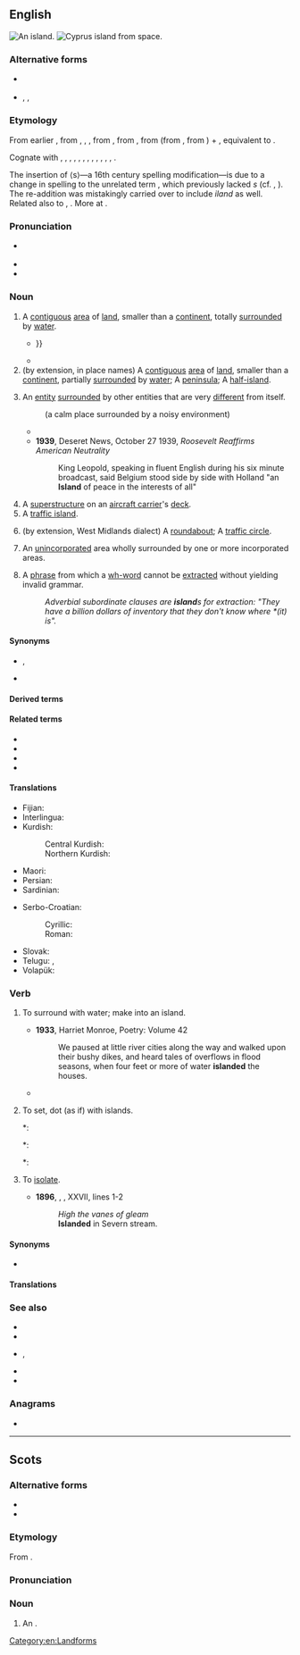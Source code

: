 {{also|Island|Ísland|Īsland|Island'}}
==English==
{{wikipedia|lang=en}}
[[Image:Island_near_Fiji.jpg|thumb|right|An island.]]
[[Image:CyprusFromTheISS.jpg|thumb|right|[[Cyprus]] island from space.]]

===Alternative forms===
* {{l|en|iland}} {{qualifier|archaic}}
* {{l|en|ylond}}, {{l|en|ylelond}}, {{l|en|yland}} {{qualifier|obsolete}}

===Etymology===
From earlier {{m|en|iland}}, from {{inh|en|enm|iland}}, {{m|enm|yland}}, {{m|enm|ylond}}, from {{inh|en|ang|īeġland}}, from {{inh|en|gmw-pro|*auwjuland}}, from {{inh|en|gem-pro|*awjōlandą}} (from {{der|en|gem-pro|*awjō|t=island, waterland, meadow}}, from {{der|en|ine-pro|*h₂ekʷeh₂}}) + {{m|gem-pro|*landą|t=land}}, equivalent to {{af|en|ey|land}}.

Cognate with {{cog|sco|island}}, {{m|sco|iland}}, {{m|sco|yland||island}}, {{cog|fy|eilân||island}}, {{cog|stq|Ailound||island}}, {{cog|nl|eiland||island}}, {{cog|nds|Eiland||island}}, {{cog|de|Eiland||island}}, {{cog|sv|ö||island}}, {{m|sv|Öland||Sweden's second largest island}}, {{cog|da|ø||island}}, {{cog|no|øy||island}}, {{cog|is|eyland||island}}.

The insertion of ⟨s⟩—a 16th century spelling modification—is due to a change in spelling to the unrelated term {{m|en|isle}}, which previously lacked ''s'' (cf. {{noncog|enm|ile}}, {{m|enm|yle}}). The re-addition was mistakingly carried over to include ''iland'' as well. Related also to {{cog|de|Aue||water-meadow}}, {{cog|la|aqua||water}}. More at {{l|en|ea}}.

===Pronunciation===
* {{a|UK|US}} {{IPA|en|/ˈaɪ̯lənd/}}
* {{audio|en|En-uk-island.ogg|Audio (UK)}}
* {{audio|en|en-us-island.ogg|Audio (US)}}

===Noun===
{{en-noun}}

# A [[contiguous]] [[area]] of [[land]], smaller than a [[continent]], totally [[surround]]ed by [[water]].
#* {{RQ:Donne Devotions|chapter=17. Meditation|page=98|lines=2–3|passage=No man is an '''''Iland''''', intire of it selfe; every man is a peece of the ''Continent'', a part of the ''maine''; {{...}}}}
#* {{quote-book|en|year=2002|author=Gordon L. Rottman|title=World War 2 Pacific island guide|passage=Sumatra is the second largest '''island''' in the East Indies and the fourth largest in the world covering 182,859 square miles.}}
# (by extension, in place names) A [[contiguous]] [[area]] of [[land]], smaller than a [[continent]], partially [[surround]]ed by [[water]]; A [[peninsula]]; A [[half-island]].
#: {{ux|en|Despite its name, Barry '''Island''' is actually a peninsula}}
# An [[entity]] [[surround]]ed by other entities that are very [[different]] from itself.
#: {{ux|en|an '''island''' of tranquility}} (a calm place surrounded by a noisy environment)
#: {{ux|en|an '''island''' of colors on a butterfly's wing}}
#* {{quote-journal|en|author=Daniel Taylor|title=Liverpool go through after Mohamed Salah stops Manchester City fightback|work={{w|The Guardian}} (London)|date=10 April 2018|url=https://www.theguardian.com/football/2018/apr/10/manchester-city-liverpool-champions-league-match-report
|passage= He was on the ball in a flash, swerving to the left of City’s goalkeeper, Ederson, before shaping his body for a tricky angled finish. He was an '''island''' of composure, floating in his 39th goal of the season with a delicate chip into the corner.}}
#* '''1939''', Deseret News, October 27 1939, ''Roosevelt Reaffirms American Neutrality''
#*: King Leopold, speaking in fluent English during his six minute broadcast, said Belgium stood side by side with Holland "an '''Island''' of peace in the interests of all"
# A [[superstructure]] on an [[aircraft carrier]]'s [[deck]].
# A [[traffic island]].
#: {{ux|en|the '''island''' in the middle of a roundabout}}
# (by extension, West Midlands dialect) A [[roundabout]]; A [[traffic circle]].
#: {{ux|en|Dunton '''island''', near Birmingham, is one of the most confusingly labelled '''islands''' in the U.K.}}
#: {{ux|en|In Coventry, you will often hear people say: “Turn right at the '''island'''”.}}
# {{lb|en|government}} An [[unincorporated]] area wholly surrounded by one or more incorporated areas.
# {{lb|en|grammar}} A [[phrase]] from which a [[wh-word]] cannot be [[extract]]ed without yielding invalid grammar.
#:''Adverbial subordinate clauses are '''island'''s for extraction: "They have a billion dollars of inventory that they don't know where *(it) is".''


====Synonyms====
* {{sense|land surrounded by water}} {{l|en|ait}}, {{l|en|holm}}
* {{sense|an entity surrounded by other very different entities}} {{l|en|oasis}}

====Derived terms====
{{der3|en
|Barry Island|Cape Clear Island|coney island|Deer Island|desert island|Farne Islands|floating island
|French Island|Gough Island|Grand Island|Great Barrier Island
|Green Island|half-island|Hayling Island|heat island|high island|Holy Island
|interisland|Island County
|islander|island dispenser|island display|island-hop|island maze|island platform|island position|island site|island state|island universe|islandwide|islandy|Kangaroo Island
|kitchen island|Little Island|Long Island|low island|Merritt Island|Mersea Island|no man is an island
|Norfolk Island|North Island|Puget Island|Rhode Island|Rock Island
|safety island|security island|Island|sea-island|South Island|Stewart Island|St. Lawrence Island
|tidal island|traffic island|Valentia Island|Vancouver Island|Wake Island|Wake's Island|White Island}}

====Related terms====
* {{l|en|insular}}
* {{l|en|isle}}
* {{l|en|islet}}
* {{l|en|archipelago}}

====Translations====
{{trans-top|area of land completely surrounded by water}}
{{multitrans|data=
* Abkhaz: {{tt|ab|адгьылбжьаха}}
* Acehnese: {{tt|ace|pulo}}
* Adyghe: {{tt|ady|хыгъэхъун}}, {{tt|ady|псыгу}}
* Afrikaans: {{tt+|af|eiland}}
* Ainu: {{tt|ain|モシㇼ|tr=mosir}}
* Aklanon: {{tt|akl|pueo'}}
* Albanian: {{tt+|sq|ishull|m}}, {{tt+|sq|ujdhesë|f}}, {{tt+|sq|cekë|f}}, {{tt|sq|ansujë|f}}
* Amharic: {{tt|am|ደሴት|f|sc=Ethi}}
* Antillean Creole: {{tt|gcf|zil}}
* Arabic: {{tt|ar|جَزِيرَة|f}}
*: Egyptian Arabic: {{tt|arz|جزيرة|f|tr=gezīra|sc=Arab}}
*: Hijazi Arabic: {{t|acw|جزيرة|f|tr=jazīra}}
* Aragonese: {{tt|an|isla|f}}
* Aramaic:
*: Syriac: {{tt|arc|ܓܙܪܬܐ|f|tr=gāzartā’|sc=Syrc}}
* Armenian: {{tt+|hy|կղզի}}
* Assamese: {{tt|as|দ্বীপ}}
* Asturian: {{tt+|ast|islla|f}}
* Aymara: {{tt|ay|wat’a}}
* Azerbaijani: {{tt+|az|ada}}
* Baba Malay: {{tt|mbf|pulo}}
* Baekje: {{tt|pkc|斯麻|tr=*syema or *sjema}}, {{tt|pkc|セマ|tr=*syema or *sjema}}
* Balinese: {{tt|ban|pulo}}, {{tt|ban|nusa}}
* Bashkir: {{tt|ba|утрау}}
* Basque: {{tt+|eu|irla}}, {{tt+|eu|uharte}}
* Bats: {{tt|bbl|გუბ}}, {{tt|bbl|კუნძულ}}
* Belarusian: {{tt|be|во́страў|m}}, {{tt|be|вы́спа|f}}
* Bengali: {{tt|bn|দ্বীপ|sc=Beng|tr=dip}}, {{tt|bn|জিঞ্জিরা|tr=jinjira}}
* Bhojpuri: {{tt|bho|द्वीप}}
* Bislama: {{tt|bi|aelan}}
* Breton: {{tt+|br|enez|f}}
* Brunei Malay: {{tt|kxd|pulau}}
* Bulgarian: {{tt+|bg|о́стров|m}}
* Burmese: {{tt+|my|ကျွန်း}}
* Buryat: {{tt|bua|арал}}
* Catalan: {{tt+|ca|illa|f}}
* Cebuano: {{tt|ceb|pulo}}
* Central Dusun: {{tt|dtp|pulou}}
* Central Melanau: {{tt|mel|pulau}}
* Chamicuro: {{tt|ccc|yishla}}
* Chechen: {{tt|ce|гӏайре}}
* Cherokee: {{tt|chr|ᎠᎽᏰᎵ|sc=Cher}}
* Chichewa: {{tt|ny|chilumba}}
* Chinese:
*: Cantonese: {{tt|yue|島}}, {{tt+|yue|岛|tr=dou2|sc=Hani}}, {{tt|yue|島嶼}}, {{tt|yue|岛屿|tr=dou2 zeoi6}}, {{tt|yue|海島}}, {{tt|yue|海岛|tr=hoi2 dou2}}
*: Dungan: {{tt|dng|до}}, {{tt|dng|хэдо}}
*: Gan: {{tt|gan|島}}, {{tt|gan|岛|tr=dau3}}
*: Hakka: {{tt|hak|島|sc=Hani}}, {{tt|hak|岛|tr=táu|sc=Hani}}
*: Jin: {{tt|cjy|島}}, {{tt|cjy|岛|tr=dau2}}
*: Mandarin: {{tt+|cmn|島|sc=Hani}}, {{tt+|cmn|岛|tr=dǎo|sc=Hani}}, {{tt+|cmn|島嶼|sc=Hani}}, {{tt+|cmn|岛屿|tr=dǎoyǔ|sc=Hani}}, {{tt+|cmn|海島}}, {{tt+|cmn|海岛|tr=hǎidǎo}}
*: Min Bei: {{tt|mnp|島}}, {{tt|mnp|岛|tr=dǒ̤}}
*: Min Dong: {{tt|cdo|島|sc=Hani}}, {{tt|cdo|岛|tr=dō̤|sc=Hani}}
*: Min Nan: {{tt+|nan|島嶼|sc=Hani}}, {{tt|nan|岛屿|tr=tó-sū, tó͘-sū|sc=Hani}}, {{tt|nan|島|sc=Hani}}, {{tt|nan|岛|tr=tó, tó͘|sc=Hani}}, {{tt+|nan|海島}}, {{tt|nan|海岛|tr=hái-tó͘ / hái-tó}}
*: Wu: {{tt|wuu|島|sc=Hani}}, {{tt|wuu|岛|tr=tau|sc=Hani}}, {{tt|wuu|島嶼}}, {{tt|wuu|岛屿|tr=tau hhy}}
*: Xiang: {{tt|hsn|島}}, {{tt|hsn|岛|tr=dau3}}
* Chukchi: {{tt|ckt|иԓир|tr=iḷir}}
* Chuvash: {{tt|cv|утрав}}
* Coptic:
*: Bohairic: {{tt|cop|ⲙⲟⲩⲓ|f}}, {{tt|cop|ⲛⲏⲥⲟⲥ|f}}
*: Sahidic: {{tt|cop|ⲙⲟⲩⲉ|f}}, {{tt|cop|ⲛⲏⲥⲟⲥ|f}}
* Cornish: {{tt|kw|enys}}
* Corsican: {{tt+|co|isula|f}}
* Cree: {{tt|cr|ᒥᓂᔥᑎᒄ}}
* Crimean Tatar: {{tt|crh|ada}}
* Czech: {{tt+|cs|ostrov|m}}
* Danish: {{tt+|da|ø|c}}, {{qualifier|of sand}} {{tt+|da|holm|c}}, {{qualifier|of rock}} {{tt|da|skær|c}}
* Dhivehi: {{tt|dv|ޖަޒާ|sc=Thaa}}
* Dogrib: {{tt|dgr|dı}}
* Dutch: {{tt+|nl|eiland|n}}
* Early Modern Korean: {{tt|ko-ear|셤|tr=syem}}
* Egyptian: {{t-egy|jw|m|h=N18:N23*Z1}}, {{t-egy|mꜣwt|f|h=mA-A-W:t-N23:Z1}}
* Elfdalian: {{tt|ovd|ö|m}}
* Emilian: {{tt|egl|îsla|f}}
* Esperanto: {{tt+|eo|insulo}}
* Estonian: {{tt+|et|saar}}
* Even: {{tt|eve|букчан}}
* Ewe: {{tt|ee|ƒukpo}}
* Extremaduran: {{t-needed|ext}}
* Faroese: {{tt+|fo|oyggj|f}}, {{qualifier|small island, or river-island}} {{tt|fo|hólmur|m}}
* Fijian: {{tt+|fj|yanuyanu}}
* Finnish: {{tt+|fi|saari}}
* French: {{tt+|fr|île|f}}, {{tt+|fr|ile|f}} {{qualifier|alternative spelling}}
*: Old French: {{tt|fro|isle|f}}
* Friulian: {{tt|fur|isule|f}}, {{tt|fur|ìsule|f}}
* Galician: {{tt+|gl|illa|f}}, {{tt+|gl|insua|f}}, {{tt|gl|ieste|m}}
* Georgian: {{tt|ka|კუნძული}}
* German: {{tt+|de|Insel|f}}, {{qualifier|poetic}} {{tt+|de|Eiland|n}}
*: Alemannic German: {{tt|gsw|Insle|f}}
*: Bavarian: {{tt|bar|Insl|f}}
* Greek: {{qualifier|formal}} {{tt+|el|νήσος|f}}, {{tt+|el|νησί|n}}
*: Ancient: {{tt|grc|νῆσος|f}}
* Greenlandic: {{tt|kl|qeqertaq}}
* Guaraní: {{tt|gn|ypa'ũ}}
* Gujarati: {{tt|gu|દ્વીપ|m}}, {{tt+|gu|ટાપુ}}
* Haitian Creole: {{tt|ht|zile}}, {{tt|ht|zil}}
* Hausa: {{tt+|ha|tsibiri}}
* Hawaiian: {{tt|haw|moku}}
* Hebrew: {{tt+|he|אִי|m|tr=i}}
* Hindi: {{tt+|hi|द्वीप|m|sc=Deva}}, {{tt+|hi|टापू|m|sc=Deva}}, {{tt|hi|जज़ीरा|m}} {{qualifier|poetic}}, {{tt|hi|उपद्वीप}}
* Hungarian: {{tt+|hu|sziget}}
* Hunsrik: {{tt|hrx|Insel|f}}
* Icelandic: {{tt+|is|ey|f}}, {{tt+|is|eyja}}, {{tt|is|eyland|n}}
* Ido: {{tt+|io|insulo}}
* Igbo: {{tt|ig|àgwè}}, {{tt|ig|àgwà}}
* Ilocano: {{tt|ilo|puro}}
* Indonesian: {{tt+|id|pulau}}, {{tt|id|nusa}}
* Interlingua: {{tt|ia|insula}}
* Iranun: {{tt|ill|pulu}}
* Irish: {{tt+|ga|oileán|m}}, {{tt|ga|inis|f}}
* Isnag: {{tt|isd|puxo}}
* Italian: {{tt+|it|isola|f}}
* Japanese: {{tt+|ja|島|tr=しま, shima}}
* Javanese: {{tt|jv|pulo}}
* Jeju: {{tt|jje|섬}}
* Kabuverdianu: {{tt|kea|ilha}}
* Kalmyk: {{tt|xal|арл|sc=Cyrl}}
* Kannada: {{tt+|kn|ದ್ವೀಪ|sc=Knda}}
* Karachay-Balkar: {{tt|krc|айрымкан|tr=ayrımkan|sc=Cyrl}}, {{qualifier|Balkar}} {{tt|krc|айрыкам|tr=ayrıkam|sc=Cyrl}}
* Kashubian: {{tt|csb|òstrow|m}}
* Kazakh: {{tt+|kk|арал|sc=Cyrl}}, {{tt|kk|атау|sc=Cyrl}}
* Khakas: {{tt|kjh|олтырых}}
* Khmer: {{tt+|km|កោះ}}
* Komi-Permyak: {{tt|koi|ди}}
* Komi-Zyrian: {{tt|kpv|ді}}
* Korean: {{tt+|ko|섬}}, {{tt+|ko|도(島)}} {{qualifier|as a component}}
* Kumyk: {{tt|kum|атав|tr=ataw|sc=Cyrl}}
* Kuna: {{tt|cuk|dupu}}
* Kunigami: {{tt|xug|島|tr=しまー, shimā}}
* Kurdish:
*: Central Kurdish: {{tt+|ckb|گراڤ|f}}
*: Northern Kurdish: {{tt+|kmr|girav|f}}
* Kyrgyz: {{tt+|ky|арал}}
* Ladin: {{t-needed|lld}}
* Ladino: {{tt|lad|adá|f}}, {{tt|lad|isola|f}}, {{tt|lad|izla|f}}
* Lakota: {{tt|lkt|wíta}}
* Lao: {{tt|lo|ດອນ}}, {{tt+|lo|ເກາະ}}
* Latgalian: {{qualifier|ocean, sea}} {{tt|ltg|jiursola}}, {{qualifier|lake}} {{tt|ltg|azarsola}}, {{qualifier|river}} {{tt|ltg|upsola}}
* Latin: {{tt+|la|insula|f}}
* Latvian: {{tt+|lv|sala|f}}
* Laz: {{tt|lzz|ადა}}
* Lingala: {{tt|ln|esanga|c7|c8}}
* Lithuanian: {{tt+|lt|sala|f}}
* Livonian: {{tt|liv|sǭr}}
* Livvi: {{tt|olo|suari}}
* Lombard: {{tt|lmo|isula|f}}
* Low German: {{tt|nds|Insel|f}}, {{tt|nds|Ailand|n}}
*: Dutch Low Saxon: {{tt+|nds-nl|eilaand|n}}
* Ludian: {{tt|lud|suar'}}
* Luganda: {{tt|lg|ekizinga}}
* Luxembourgish: {{tt|lb|Insel|f}}
* Lü: {{tt|khb|ᦓᧄᧉᦂᦸᦰ}}, {{tt|khb|ᦂᦸᦰ}}, {{tt|khb|ᦂᦸᦰᦡᦸᧃ}}
{{trans-mid}}
* Macedonian: {{tt|mk|остров|m}}
* Malagasy: {{tt+|mg|nosy}}
* Malay: {{tt+|ms|pulau}}, {{tt|ms|nusa}}
*: Jawi: {{tt|ms|ڤولاو}}, {{tt|ms|نوسا}}
* Malayalam: {{tt+|ml|ദ്വീപ്}}
* Maltese: {{tt+|mt|gżira|f}}, {{tt|mt|ġzira|f}}
* Manchu: {{tt|mnc|ᡨᡠᠨ}}
* Mansaka: {{tt|msk|poro}}
* Manx: {{tt|gv|ellan|m|f}}, {{tt|gv|innis|f}}, {{tt|gv|innys|f}}, {{tt|gv|insh|f}}
* Maori: {{tt|mi|motu}}
* Mapudungun: {{tt|arn|wapi}}
* Maranao: {{tt|mrw|polo}}, {{tt|mrw|molopolo}}
* Marathi: {{tt|mr|बेट|sc=Deva}}
* Mari:
*: Eastern Mari: {{tt|chm|отро}}
*: Western Mari: {{tt|mrj|ошмаоты}}
* Middle Korean: {{tt|okm|셤〯|tr=syěm}}
* Mingrelian: {{tt|xmf|კოკი}}
* Mirandese: {{tt|mwl|ilha|f}}
* Miyako: {{tt|mvi|島|tr=すま, suma}}
* Mizo: {{tt|lus|thliarkar}}
* Moksha: {{tt|mdf|цёнга}}
* Mongolian:
*: Cyrillic: {{tt+|mn|арал}}
*: Uyghurjin: {{tt|mn|ᠠᠷᠠᠯ}}
* Mwani: {{tt|wmw|kisirwa}}
* Nahuatl: {{tt|nah|tlālhuāctli}}
* Nanai: {{tt|gld|боачан}}
* Nepali: {{tt|ne|द्वीप|m}}, {{tt|ne|टापू}}
* Ngazidja Comorian: {{tt|zdj|siwa|c5|c6}}
* Niuean: {{tt|niu|motu}}
* Nivkh: {{tt|niv|ур̌}}
* Norman: {{tt|nrf|île|f}}
* North Frisian:
*: Föhr-Amrum: {{tt|frr|eilun|n}}
*: Helgoland: {{tt|frr|Ailun|n}}, {{tt|frr|Eelun|n}}
*: Mooring: {{tt|frr|ailönj|n}}
*: Sylt: {{tt|frr|Ailön|n}}
* Northern Sami: {{tt|se|suolu}}
* Northern Sotho: {{tt|nso|sehlakehlake}}
* Northern Thai: {{t-needed|nod}}
* Norwegian:
*: Bokmål: {{tt+|nb|øy|m|f}}
*: Nynorsk: {{tt|nn|øy|f}}
* Nottoway-Meherrin: {{tt|nwy|eohtessieh}}
* Occitan: {{tt+|oc|illa|f}}, {{tt+|oc|iscla|f}}
* Ojibwe: {{tt|oj|minis}}
* Okinawan: {{tt|ryu|島|tr=しま, shima}}
* Old Church Slavonic:
*: Cyrillic: {{tt|cu|островъ|m}}, {{tt|cu|отокъ|m}}
* Old East Slavic: {{tt|orv|островъ|m}}
* Old English: {{tt|ang|īeġland|n}}
* Old French: {{tt|fro|isle|f}}
* Old Japanese: {{tt|ojp|島|tr=しま, sima}}
* Oriya: {{tt+|or|ଟାପୁ}}, {{tt|or|ଦ୍ଵୀପ}}
* Ossetian: {{tt|os|сакъадах}}
* Ottoman Turkish: {{tt|ota|جزیره|tr=cezîre}}, {{tt|ota|آدا|tr=ada}}, {{tt|ota|جزائر|p|tr=cezâir}}
* Palauan: {{tt|pau|iungs}}
* Pashto: {{tt+|ps|ټاپو|m|tr=ṭâpú|sc=ps-Arab}}, {{tt+|ps|جزيره|f|tr=ǰazirá}}
* Persian: {{tt+|fa|جزیره|tr=jazire}}, {{tt+|fa|گنگ|tr=gang}}
* Phoenician: {{tt|phn|𐤀𐤉}}
* Pijin: {{tt|pis|aelan}}
* Pitcairn-Norfolk: {{tt|pih|ailen}}
* Plautdietsch: {{tt|pdt|Insel|f}}
* Poitevin-Saintongese: {{tt|roa-poi|ilâte|f}}, {{tt|roa-poi|ile|f}}
* Polabian: {{tt|pox|våstrüv|m}}
* Polish: {{tt+|pl|wyspa|f}}
*: Old Polish: {{tt|zlw-opl|ostrów|m}}
* Portuguese: {{tt+|pt|ilha|f}}
* Punjabi: {{tt+|pa|ਟਾਪੂ|m}}
* Quechua: {{tt|qu|wat'a}}
* Rajasthani: {{t-needed|raj}}
* Rapa Nui: {{tt|rap|motu}}
* Romani: {{tt|rom|dvip|m}}
* Romanian: {{tt+|ro|insulă|f}}
* Romansch: {{tt|rm|insla|f}}
* Russian: {{tt+|ru|о́стров|m}}
* Rusyn: {{tt|rue|о́стров|m}}
* S'gaw Karen: {{tt|ksw|ကီး}}
* Samoan: {{tt+|sm|motu}}
* Sango: {{tt+|sg|zûa}}
* Sanskrit: {{tt|sa|जलवेष्टितभूमि}}
* Sardinian: {{tt|sc|isula|f}}
* Saterland Frisian: {{tt|stq|Ailound|n}}
* Scots: {{tt|sco|island}}
* Scottish Gaelic: {{tt|gd|eilean|m}}, {{tt|gd|innis|f}}
* Serbo-Croatian:
*: Cyrillic: {{tt|sh|о̏стрво|n|sc=Cyrl}}, {{tt|sh|о̀ток|m|sc=Cyrl}}
*: Roman: {{tt+|sh|ȍstrvo|n}}, {{tt+|sh|òtok|m}}
* Shona: {{tt|sn|chitsuwa}}
* Sicilian: {{tt+|scn|ìsula|f}}
* Sindhi: {{tt|sd|ٻيٽ|m|tr=ḇetu|alt=ٻيٽُ|sc=sd-Arab}}
* Sinhalese: {{tt|si|දිවයින|sc=Sinh}}
* Slovak: {{tt+|sk|ostrov|m}}
* Slovene: {{tt+|sl|ôtok|m}}
* Slovincian: {{tt|zlw-slv|u̯ostrȯw|m}}
* Somali: {{tt+|so|jasiirad|f}}
* Sorbian:
*: Lower Sorbian: {{tt|dsb|kupa|f}}, {{tt|dsb|kupka|f}}
*: Upper Sorbian: {{tt|hsb|kupa|f}}
* Sotho: {{tt|st|sehlekehleke}}
* Southern Altai: {{tt|alt|ортолык}}
* Southern Thai: {{t-needed|sou}}
* Spanish: {{tt+|es|isla|f}}, {{tt|es|ínsula|f}}
* Sundanese: {{tt|su|pulo}}
* Swahili: {{tt+|sw|kisiwa}}
* Swedish: {{tt+|sv|ö|c}}, {{tt+|sv|holme|c}}, {{tt+|sv|kobbe|c}}, {{tt+|sv|skär|n}}
* Tagalog: {{tt+|tl|pulo}}
* Tahitian: {{tt|ty|motu}}
* Tajik: {{tt+|tg|ҷазира}}
* Tamil: {{tt+|ta|தீவு}}
* Tatar: {{tt+|tt|утрау}}
* Telugu: {{tt+|te|దీవి}}, {{tt+|te|ద్వీపము}}
* Tetum: {{t-needed|tet}}
* Thai: {{tt+|th|เกาะ}}
* Tibetan: {{tt|bo|མཚོ་གླིང|sc=Tibt}}, {{tt|bo|གླིང་ཕྲན|sc=Tibt}}
* Tigrinya: {{tt|ti|ደሴት|f|sc=Ethi}}
* Tlingit: {{tt|tli|x'áat'}}
* Tocharian B: {{tt|txb|prenke}}
* Tok Pisin: {{tt|tpi|ailan}}
* Tongan: {{tt|to|motu}}
* Torres Strait Creole: {{tt|tcs|ailan}}
* Tuamotuan: {{tt|pmt|motu}}
* Turkish: {{tt+|tr|ada}}, {{tt+|tr|aral}}, {{tt+|tr|cezire}}
* Turkmen: {{tt+|tk|ada}}
* Tuvan: {{tt|tyv|ортулук}}
* Udmurt: {{tt|udm|остров}}
* Ukrainian: {{tt+|uk|о́стрів|m}}
* Urdu: {{tt|ur|ٹاپو|m|tr=ṭāpū|sc=ur-Arab}}, {{tt|ur|جزیرہ|f|tr=jazīrā}}
* Uyghur: {{tt|ug|ئارال|sc=ug-Arab}}, {{tt|ug|جەزىرە}}
* Uzbek: {{tt+|uz|orol}}, {{tt+|uz|jazira}}
* Venetian: {{tt|vec|ixoła|f}}
* Veps: {{tt|vep|sar'}}
* Vietnamese: {{tt+|vi|đảo}} ({{tt|vi|島}}), {{tt+|vi|hòn đảo}}
* Volapük: {{tt+|vo|nisul}}
* Voro: {{tt|vor|saar'}}
* Votic: {{tt|vot|saari}}
* Walloon: {{tt+|wa|iye}}
* Waray-Waray: {{tt|war|purô}}
* Welsh: {{tt+|cy|ynys|f}}
* West Coast Bajau: {{tt|bdr|pulou}}
* West Frisian: {{tt+|fy|eilân|n}}
* Western Panjabi: {{tt|pnb|ٹاپو|m|tr=ṭāpv}}
* Wolof: {{tt|wo|dun}}
* Xhosa: {{tt|xh|isiqithi|c7|c8}}
* Yaeyama: {{tt|rys|島|tr=しぃま, sïma}}
* Yakut: {{tt|sah|арыы}}
* Yiddish: {{tt|yi|אינדזל|m}}
* Yonaguni: {{tt|yoi|ダマ|tr=dama}}, {{tt|yoi|島|tr=ちま, chima}}
* Yoruba: {{tt|yo|erékùṣù}}
* Yup'ik: {{tt|esu|qikertaq}}
* Yámana: {{tt|yag|yeška}}
* Zazaki: {{tt|zza|ada|f}}, {{tt|zza|aleng|f}}
* Zhuang: {{tt|za|dauj}}
* Zulu: {{tt|zu|isiqhingi|c7|c8}}
{{trans-bottom}}

{{trans-top|entity surrounded by other entities that are very different from itself}}
* Albanian: {{tt+|sq|ishull|m}}
* Bulgarian: {{tt+|bg|остров|m}}
* Catalan: {{tt+|ca|illa|f}}
* Czech: {{tt+|cs|ostrov|m}}
* Danish: {{tt+|da|ø|c}}
* Dutch: {{tt+|nl|eiland|n}}, {{tt+|nl|enclave}}
* Estonian: {{tt+|et|saar}}
* Faroese: {{tt+|fo|oyggj|f}}
* Finnish: {{tt+|fi|saareke}}
* French: {{tt+|fr|île|f}}
* German: {{tt+|de|Insel|f}}, {{tt+|de|Enklave|f}}
* Greek: {{tt+|el|νησί|n}}, {{tt+|el|νησίδα|f}}
*: Ancient: {{tt|grc|νῆσος|f}}
* Hebrew: {{tt+|he|אִי|tr=i|m|sc=Hebr}}
* Hungarian: {{tt+|hu|sziget}}
* Icelandic: {{tt+|is|eyja|f}}, {{tt|is|eyland|n}}
* Igbo: {{tt|ig|mgbà}}
* Indonesian: {{t-needed|id}}
* Irish: {{t-needed|ga}}
* Italian: {{tt+|it|isola|f}}
* Ladin: {{t-needed|lld}}
* Ladino: {{t-needed|lad}}
{{trans-mid}}
* Latgalian: {{qualifier|village}} {{tt|ltg|sola}}
* Latin: {{t-needed|la}}
* Latvian: {{tt+|lv|sala|f}}
* Lithuanian: {{tt+|lt|sala|f}}
* Macedonian: {{tt|mk|остров|m}}
* Maltese: {{t-needed|mt}}
* Norwegian:
*: Bokmål: {{tt+|nb|øy|m|f}}
*: Nynorsk: {{tt|nn|øy|m}}
* Polish: {{tt+|pl|wyspa|f}}
* Portuguese: {{tt+|pt|ilha|f}}
* Romanian: {{tt+|ro|insulă|f}}
* Russian: {{tt+|ru|о́стров|m}}
* Scots: {{tt|sco|island}}
* Slovak: {{tt+|sk|ostrov|m}}
* Slovene: {{tt+|sl|otok|m}}
* Spanish: {{tt+|es|oasis|m}}
* Swahili: {{tt+|sw|kisiwa}}
* Swedish: {{tt+|sv|ö|c}}
* Veps: {{t-needed|vep}}
* Volapük: {{t-needed|vo}}
* Votic: {{t-needed|vot}}
* Võro: {{t-needed|vro}}
}}<!-- close {{multitrans}} -->
{{trans-bottom}}

{{checktrans-top}}
* Fijian: {{t+check|fj|yanuyanu}}
* Interlingua: {{t-check|ia|insula}}
* Kurdish:
*: Central Kurdish: {{t-check|ckb|دوورگە}}
*: Northern Kurdish: {{t+check|kmr|girav}}
* Maori: {{t-check|mi|motu}}
* Persian: {{t+check|fa|جَزِیرَه|tr=jazire|sc=fa-Arab}}
* Sardinian: {{t-check|sc|isula|f}}
{{trans-mid}}
* Serbo-Croatian:
*: Cyrillic: {{t-check|sh|острво|n|sc=Cyrl}}
*: Roman: {{t+check|sh|ostrvo|n}}
* Slovak: {{t+check|sk|ostrov|m}}
* Telugu: {{t+check|te|దీవి}}, {{t+check|te|ద్వీపం}}
* Volapük: {{t+check|vo|nisul}}
{{trans-bottom}}

===Verb===
{{en-verb}}

# {{lb|en|transitive}} To surround with water; make into an island.
#* '''1933''', Harriet Monroe, Poetry: Volume 42
#*: We paused at little river cities along the way and walked upon their bushy dikes, and heard tales of overflows in flood seasons, when four feet or more of water '''islanded''' the houses.
#* {{quote-book|1=en|year=1956|year_published=1972|author=Anthony Burgess|authorlink=Anthony Burgess|title=Time for a Tiger|series=The Malayan Trilogy|page=138|passage=The car soon seemed '''islanded''' in water.}}
# {{lb|en|transitive}} To set, dot (as if) with islands.
#*: {{quote-book|en|year=1842|author=T.H.Chivers|title=Magnolia; Or Southern Appalachian - Vol. II - No.1|chapter=The Song of Seralim: A Celestial Melologue|page=52|passage=God dwells in light! Before the ocean of unmeasured space, was '''islanded''' with stars serenely bright, reflecting back the radiance of his face - he dwelt above in heaven’s immortal bliss, thinking into existence that which is.}}
#*: {{quote-book|en|year=1915|author=Edward Hutton|authorlink=Edward Hutton (writer)|title=Naples and Southern Italy|page=22|passage=This Apulia is a land of vast pastures and cornfields and olive gardens, '''islanded''' with many rich cities, notable if only for the splendour of their churches,[…]}}
#*: {{quote-book|en|year=1930|author=Rupert Hughes|authorlink=Rupert Hughes|title=Ladies’ Man|page=143|passage=She knew that the town was '''islanded''' with many waters - the Hudson, the Harlem and the East rivers, and the Bay - but the rivers were hard to find in the universal velvetiness.}}
# {{lb|en|transitive}} To [[isolate]].
#* '''1896''', {{w|A. E. Housman}}, {{w|A Shropshire Lad}}, XXVII, lines 1-2
#*: ''High the vanes of {{w|Shrewsbury}} gleam''
#*: '''Islanded''' in Severn stream.

====Synonyms====
* {{l|en|isle}}

====Translations====
{{trans-top|make into an island}}
{{multitrans|data=
* Finnish: {{tt|fi|[[tehdä]] [[saari]]}} {{qualifier|+ elative}}, {{tt+|fi|saartaa}}
* German: {{tt+|de|einschließen}}, {{tt+|de|umströmen}}
* Greek: {{t-needed|el}}
*: Ancient: {{t-needed|grc}}
{{trans-mid}}
* Italian: {{tt|it|[[trasformare]] [[in]] [[un]] [[isola]]}}
* Norwegian:
*: Bokmål: {{t-needed|nb}}
*: Nynorsk: {{t-needed|nn}}
* Portuguese: {{tt+|pt|ilhar}}
{{trans-bottom}}

{{trans-top|set, dot (as if) with islands}}
* Finnish: {{tt|fi|[[koristella]] [[saari]]lla|lit=decorate with islands}}
* German: {{tt+|de|beflecken}}, {{tt|de|mit Inseln [[versehen]]}}
* Greek:
*: Ancient: {{t-needed|grc}}
* Italian: {{t-needed|it}}
{{trans-mid}}
* Norwegian:
*: Bokmål: {{t-needed|nb}}
*: Nynorsk: {{t-needed|nn}}
* Russian: {{tt+|ru|покрыва́ть|impf}}, {{tt+|ru|покры́ть|pf}} (''островками''), {{tt+|ru|усе́ивать|impf}}, {{tt+|ru|усе́ять|pf}} (''островками'')
{{trans-bottom}}

{{trans-top|isolate}}
* Bulgarian: {{tt+|bg|изолирам}}
* Dutch: {{tt+|nl|afsluiten}}, {{tt+|nl|afzonderen}}, {{tt+|nl|isoleren}}
* Finnish: {{tt+|fi|eristää}}
* German: {{tt+|de|vereinzeln}}, {{tt+|de|isolieren}}
* Greek: {{tt+|el|απομονώνω|sc=Grek}}
*: Ancient: {{t-needed|grc}}
* Italian: {{tt+|it|isolare}}
{{trans-mid}}
* Norwegian:
*: Bokmål: {{t-needed|nb}}
*: Nynorsk: {{t-needed|nn}}
* Portuguese: {{tt+|pt|isolar}}
* Russian: {{tt+|ru|изоли́ровать}}, {{tt+|ru|отделя́ть|impf}}, {{tt+|ru|отдели́ть|pf}}, {{tt+|ru|обособля́ть|impf}}, {{tt+|ru|обосо́бить|pf}}
* Sicilian: {{tt|scn|isulari}}
}}<!-- close {{multitrans}} -->
{{trans-bottom}}

===See also===
* {{l|en|archipelago}}
* {{l|en|atoll}}
* {{l|en|cay}}, {{l|en|key}}
* {{l|en|continent}}
* {{l|en|peninsula}}

===Anagrams===
* {{anagrams|en|a=adilns|Ladins|Landis|ilands}}

[[Category:en:Landforms]]

----

==Scots==
{{wikipedia|lang=sco}}

===Alternative forms===
* {{l|sco|iland}}
* {{l|sco|yland}}

===Etymology===
From {{inh|sco|ang|īġland}}.

===Pronunciation===
{{rfp|sco}}

===Noun===
{{sco-noun}}

# An {{l|en|island}}.